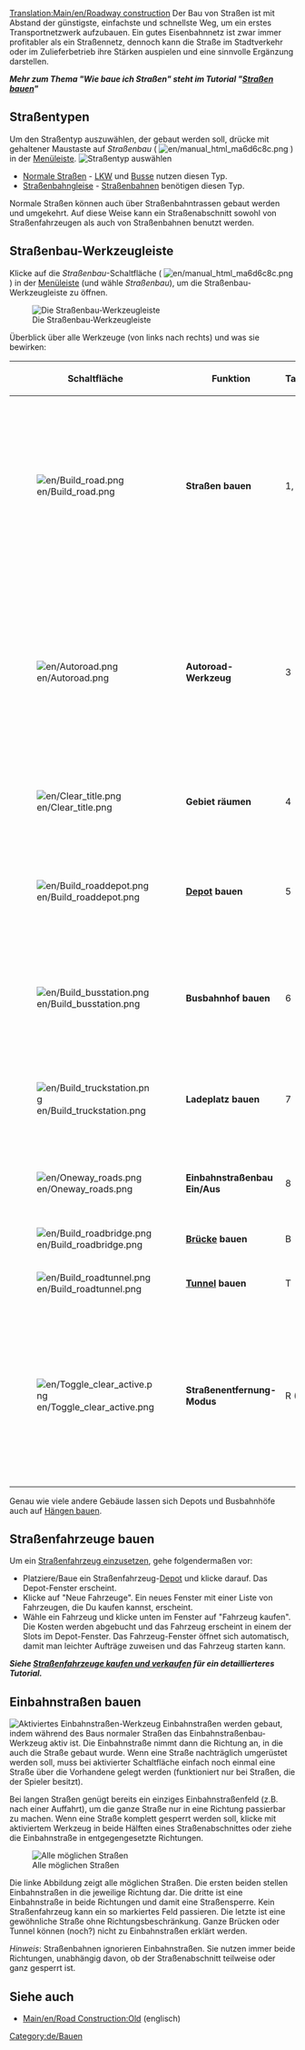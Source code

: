 {{de/Übersetzung|Roadway construction|99}}

[[Translation:Main/en/Roadway construction]]{{en/-}}{{de/Inhaltsverzeichnis}}
Der Bau von Straßen ist mit Abstand der günstigste, einfachste und schnellste Weg, um ein erstes Transportnetzwerk aufzubauen. Ein gutes Eisenbahnnetz ist zwar immer profitabler als ein Straßennetz, dennoch kann die Straße im Stadtverkehr oder im Zulieferbetrieb ihre Stärken auspielen und eine sinnvolle Ergänzung darstellen.

'''''Mehr zum Thema "Wie baue ich Straßen" steht im Tutorial "[[Main/de/Straßen bauen|Straßen bauen]]"'''''

==Straßentypen==
Um den Straßentyp auszuwählen, der gebaut werden soll, drücke mit gehaltener Maustaste auf ''Straßenbau'' ( [[File:en/manual html ma6d6c8c.png]] ) in der [[Main/en/Spieloberfläche/De#Menü-Leiste|Menüleiste]]. 
[[File:de/Roadmenu.png|none|frame|Straßentyp auswählen]]
* [[Main/de/Straßenbau|Normale Straßen]] - [[Main/de/Lastwagen|LKW]] und [[Main/de/Bus|Busse]] nutzen diesen Typ.
* [[Main/en/Straßenbahn/De#Straßenbahnbau-Werkzeugleiste|Straßenbahngleise]] - [[Main/de/Straßenbahn|Straßenbahnen]] benötigen diesen Typ.

Normale Straßen können auch über Straßenbahntrassen gebaut werden und umgekehrt. Auf diese Weise kann ein Straßenabschnitt sowohl von Straßenfahrzeugen als auch von Straßenbahnen benutzt werden.

==Straßenbau-Werkzeugleiste==
Klicke auf die ''Straßenbau''-Schaltfläche ( [[File:en/manual html ma6d6c8c.png]] ) in der [[Main/en/Spieloberfläche/De#Menü-Leiste|Menüleiste]] (und wähle ''Straßenbau''), um die Straßenbau-Werkzeugleiste zu öffnen.

[[File:de/Road construction.png|none|frame|Die Straßenbau-Werkzeugleiste]]

Überblick über alle Werkzeuge (von links nach rechts) und was sie bewirken:

{| {{en/Wikitable}}
|- style="background:#efefef"
!Schaltfläche
!width='160'|Funktion
!Tastenkürzel
!Beschreibung
|-
|[[File:en/Build road.png]]||'''Straßen bauen'''||1, 2
|Baut eine Straße in der ausgewählten Richtung. Die Länge des Straßenabschnittes kann mit der Maus bei gedrückter Maustaste festgelegt werden. Der Startpunkt und/oder Zielort wird dabei auf ein halbes Feld genau bestimmt. 
|-
|[[File:en/Autoroad.png]]||'''Autoroad-Werkzeug'''||3
|Mit diesem hilfreichen Werkzeug lassen sich Straßen in jede Richtung bauen (die Handhabung kann am Anfang etwas schwierig sein). Wenn gleichzeitig {{keypress|Strg}} gedrückt wird, können damit Straßenelemente schnell wieder entfernt werden.
|-
|[[File:en/Clear title.png]]||'''Gebiet räumen'''||4
|Räumt ein Feld vollständig. Nicht auf jedes Feld anwendbar.
|-
|[[File:en/Build roaddepot.png]]||'''[[Main/de/Depot|Depot]] bauen'''||5
|Öffnet das Depot-Fenster, mit dem ein Straßenfahrzeug-[[Main/de/Depot|Depot]] mit der gewählten Ausrichtung gebaut werden kann.
|-
|[[File:en/Build busstation.png]]||'''Busbahnhof bauen'''||6
|Öffnet das Busbahnhof-Fenster, mit dem ein [[Main/de/Busbahnhof und Lkw-Ladeplatz bauen|Busbahnhof]] mit der gewählten Richtung gebaut werden kann.
|-
|[[File:en/Build truckstation.png]]||'''Ladeplatz bauen'''||7
|Öffnet das Ladeplatz-Fenster, mit dem ein [[Main/de/Busbahnhof und Lkw-Ladeplatz bauen|Ladeplatz]] mit der gewählten Richtung gebaut werden kann.
|-
|[[File:en/Oneway roads.png]]||'''Einbahnstraßenbau Ein/Aus'''||8
|Baut [[Main/en/Straßenbau/De#Einbahnstraßen bauen|Einbahnstraßen]] und erklärt Straßen zu Einbahnstraßen.
|-
|[[File:en/Build roadbridge.png]]||'''[[Main/de/Brücken|Brücke]] bauen'''||B
|Baut Straßen[[Main/de/Brückenbau|brücken]].
|-
|[[File:en/Build roadtunnel.png]]||'''[[Main/de/Tunnel|Tunnel]] bauen'''||T
|Baut Straßen[[Main/de/Tunnelbau|tunnel]].
|-
|[[File:en/Toggle clear active.png]]||'''Straßenentfernung-Modus'''||R (Strg)
|Wähle ein Straßenbau-Werkzeug (bzw. das Busbahnhof-Werkzeug) und aktiviere diese Schaltfläche, um Straßen (bzw. Busbahnhofsfelder) zu entfernen. Du kannst diese Funktion auch auswählen, indem du {{keypress|Strg}} gedrückt hältst.
|}

Genau wie viele andere Gebäude lassen sich Depots und Busbahnhöfe auch auf [[Main/de/Bauen auf Hang|Hängen bauen]].

==Straßenfahrzeuge bauen==
Um ein [[Main/de/Straßenfahrzeuge kaufen und verkaufen|Straßenfahrzeug einzusetzen]], gehe folgendermaßen vor:
*Platziere/Baue ein Straßenfahrzeug-[[Main/de/Fahrzeugdepots bauen|Depot]] und klicke darauf. Das Depot-Fenster erscheint. 
*Klicke auf "Neue Fahrzeuge". Ein neues Fenster mit einer Liste von Fahrzeugen, die Du kaufen kannst, erscheint. 
*Wähle ein Fahrzeug und klicke unten im Fenster auf "Fahrzeug kaufen". Die Kosten werden abgebucht und das Fahrzeug erscheint in einem der Slots im Depot-Fenster. Das Fahrzeug-Fenster öffnet sich automatisch, damit man leichter Aufträge zuweisen und das Fahrzeug starten kann. 

'''''Siehe [[Main/de/Straßenfahrzeuge kaufen und verkaufen|Straßenfahrzeuge kaufen und verkaufen]] für ein detaillierteres Tutorial.'''''

==Einbahnstraßen bauen==
[[File:de/Oneway.png|right|frame|Aktiviertes Einbahnstraßen-Werkzeug]]
Einbahnstraßen werden gebaut, indem während des Baus normaler Straßen das Einbahnstraßenbau-Werkzeug aktiv ist. Die Einbahnstraße nimmt dann die Richtung an, in die auch die Straße gebaut wurde. Wenn eine Straße nachträglich umgerüstet werden soll, muss bei aktivierter Schaltfläche einfach noch einmal eine Straße über die Vorhandene gelegt werden (funktioniert nur bei Straßen, die der Spieler besitzt). 

Bei langen Straßen genügt bereits ein einziges Einbahnstraßenfeld (z.B. nach einer Auffahrt), um die ganze Straße nur in eine Richtung passierbar zu machen. Wenn eine Straße komplett gesperrt werden soll, klicke mit aktiviertem Werkzeug in beide Hälften eines Straßenabschnittes oder ziehe die Einbahnstraße in entgegengesetzte Richtungen.

[[File:en/Oneways.png|left|frame|Alle möglichen Straßen]]

Die linke Abbildung zeigt alle möglichen Straßen. Die ersten beiden stellen Einbahnstraßen in die jeweilige Richtung dar. Die dritte ist eine Einbahnstraße in beide Richtungen und damit eine Straßensperre. Kein Straßenfahrzeug kann ein so markiertes Feld passieren. Die letzte ist eine gewöhnliche Straße ohne Richtungsbeschränkung. Ganze Brücken oder Tunnel können (noch?) nicht zu Einbahnstraßen erklärt werden. 

''Hinweis'': Straßenbahnen ignorieren Einbahnstraßen. Sie nutzen immer beide Richtungen, unabhängig davon, ob der Straßenabschnitt teilweise oder ganz gesperrt ist.

==Siehe auch==
*[[Main/en/Road Construction:Old]] (englisch)

[[Category:de/Bauen]]